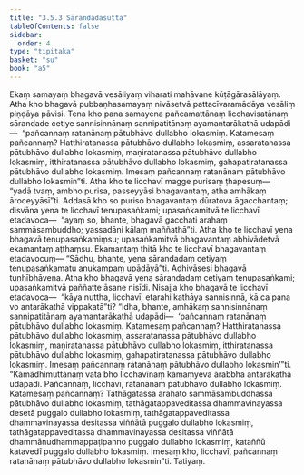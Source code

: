 ```yaml
---
title: "3.5.3 Sārandadasutta"
tableOfContents: false
sidebar:
  order: 4
type: "tipitaka"
basket: "su"
book: "a5"
---
```



<DynamicBreadcrumb />

<Division number="143" book="a5" bookNo="16" page="148">

<Paragraph number="834" book="a5">
Ekaṃ samayaṃ bhagavā vesāliyaṃ viharati mahāvane kūṭāgārasālāyaṃ. Atha kho bhagavā pubbaṇhasamayaṃ nivāsetvā pattacīvaramādāya vesāliṃ piṇḍāya pāvisi. Tena kho pana samayena pañcamattānaṃ licchavisatānaṃ sārandade cetiye sannisinnānaṃ sannipatitānaṃ ayamantarākathā udapādi—  “pañcannaṃ ratanānaṃ pātubhāvo dullabho lokasmiṃ. Katamesaṃ pañcannaṃ? Hatthiratanassa pātubhāvo dullabho lokasmiṃ, assaratanassa pātubhāvo dullabho lokasmiṃ, maṇiratanassa pātubhāvo dullabho lokasmiṃ, itthiratanassa pātubhāvo dullabho lokasmiṃ, gahapatiratanassa pātubhāvo dullabho lokasmiṃ. Imesaṃ pañcannaṃ ratanānaṃ pātubhāvo dullabho lokasmin”ti.
</Paragraph>

<Paragraph number="835" book="a5">
Atha kho te licchavī magge purisaṃ ṭhapesuṃ—  “yadā tvaṃ, ambho purisa, passeyyāsi bhagavantaṃ, atha amhākaṃ āroceyyāsī”ti. Addasā kho so puriso bhagavantaṃ dūratova āgacchantaṃ; disvāna yena te licchavī tenupasaṅkami; upasaṅkamitvā te licchavī etadavoca—  “ayaṃ so, bhante, bhagavā gacchati arahaṃ sammāsambuddho; yassadāni kālaṃ maññathā”ti.
</Paragraph>

<Paragraph number="836" book="a5">
Atha kho te licchavī yena bhagavā tenupasaṅkamiṃsu; upasaṅkamitvā bhagavantaṃ abhivādetvā ekamantaṃ aṭṭhaṃsu. Ekamantaṃ ṭhitā kho te licchavī bhagavantaṃ etadavocuṃ—
</Paragraph>

<Paragraph number="837" book="a5">
“Sādhu, bhante, yena sārandadaṃ cetiyaṃ tenupasaṅkamatu anukampaṃ upādāyā”ti. Adhivāsesi bhagavā tuṇhībhāvena. Atha kho bhagavā yena sārandadaṃ cetiyaṃ tenupasaṅkami; upasaṅkamitvā paññatte āsane nisīdi. Nisajja kho bhagavā te licchavī etadavoca—  “kāya nuttha, licchavī, etarahi kathāya sannisinnā, kā ca pana vo antarākathā vippakatā”ti? “Idha, bhante, amhākaṃ sannisinnānaṃ sannipatitānaṃ ayamantarākathā udapādi—  ‘pañcannaṃ ratanānaṃ pātubhāvo dullabho lokasmiṃ. Katamesaṃ pañcannaṃ? Hatthiratanassa pātubhāvo dullabho lokasmiṃ, assaratanassa pātubhāvo dullabho lokasmiṃ, maṇiratanassa pātubhāvo dullabho lokasmiṃ, itthiratanassa pātubhāvo dullabho lokasmiṃ, gahapatiratanassa pātubhāvo dullabho lokasmiṃ. Imesaṃ pañcannaṃ ratanānaṃ pātubhāvo dullabho lokasmin’”ti.
</Paragraph>

<Paragraph number="838" book="a5">
“Kāmādhimuttānaṃ vata bho licchavīnaṃ kāmaṃyeva ārabbha antarākathā udapādi. Pañcannaṃ, licchavī, ratanānaṃ pātubhāvo dullabho lokasmiṃ. Katamesaṃ pañcannaṃ? Tathāgatassa arahato sammāsambuddhassa pātubhāvo dullabho lokasmiṃ, tathāgatappaveditassa dhammavinayassa desetā puggalo dullabho lokasmiṃ, tathāgatappaveditassa dhammavinayassa desitassa viññātā puggalo dullabho lokasmiṃ, tathāgatappaveditassa dhammavinayassa desitassa viññātā dhammānudhammappaṭipanno puggalo dullabho lokasmiṃ, kataññū katavedī puggalo dullabho lokasmiṃ. Imesaṃ kho, licchavī, pañcannaṃ ratanānaṃ pātubhāvo dullabho lokasmin”ti.

</Paragraph>
</Division>

<Paragraph number="839" type="center" book="a5">
Tatiyaṃ.
</Paragraph>